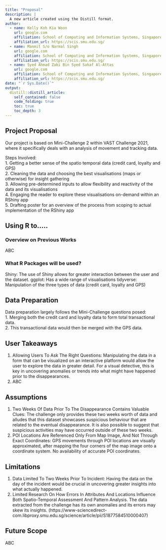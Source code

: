 ```yaml
---
title: "Proposal"
description: |
  A new article created using the Distill format.
author:
  - name: Kelly Koh Kia Woon
    url: google.com
    affiliation: School of Computing and Information Systems, Singapore Management University
    affiliation_url: https://scis.smu.edu.sg/
  - name: Manmit S/o Narmal Singh 
    url: google.com
    affiliation: School of Computing and Information Systems, Singapore Management University
    affiliation_url: https://scis.smu.edu.sg/
  - name: Syed Ahmad Zaki Bin Syed Sakaf Al-Attas 
    url: google.com
    affiliation: School of Computing and Information Systems, Singapore Management University
    affiliation_url: https://scis.smu.edu.sg/
date: "`r Sys.Date()`"
output: 
  distill::distill_article:
    self_contained: false
    code_folding: true
    toc: true
    toc_depth: 3
---
```


## Project Proposal  
Our project is based on Mini-Challenge 2 within VAST Challenge 2021, where it specifically deals with an analysis of movement and tracking data.  

Steps Involved:  
1.	Getting a better sense of the spatio temporal data (credit card, loyalty and GPS)  
2.	Cleaning the data and choosing the best visualisations (maps or otherwise) for insight gathering  
3.	Allowing pre-determined inputs to allow flexibility and reactivity of the data and its visualisations  
4.	Engaging the reader to explore these visualisations on-demand within an RShiny app  
5.	Drafting poster for an overview of the process from scoping to actual implementation of the RShiny app  

## Using R to…..
### Overview on Previous Works
ABC

### What R Packages will be used?
Shiny: The use of Shiny allows for greater interaction between the user and the dataset.
ggplot: Has a wide range of visualisations
tidyverse: Manipulation of the three types of data (credit card, loyalty and GPS) 

## Data Preparation  
Data preparation largely follows the Mini-Challenge questions posed:  
1.	Merging both the credit card and loyalty data to form total transactional data.  
2.	This transactional data would then be merged with the GPS data.  

## User Takeaways  
1.	Allowing Users To Ask The Right Questions: Manipulating the data in a form that can be visualized on an interactive platform would allow the user to explore the data in greater detail. For a visual detective, this is key in uncovering anomalies or trends into what might have happened prior to the disappearances.  
2.	ABC  

## Assumptions  
1.	Two Weeks Of Data Prior To The Disappearance Contains Valuable Clues: The challenge only provides these two weeks worth of data and alludes that this dataset showcases suspicious behaviour that are related to the eventual disappearance. It is also possible to suggest that suspicious activities may have occurred outside of these two weeks.  
2.	POI Locations Are Referenced Only From Map Image, And Not Through Exact Coordinates: GPS movements through POI locations are visually approximated, after mapping the four corners of the map image onto a coordinate system. No availability of accurate POI coordinates.  

## Limitations  
1.	Data Limited To Two Weeks Prior To Incident: Having the data on the day of the incident would be crucial in uncovering greater insights into what actually happened.  
2.	Limited Research On How Errors In Attributes And Locations Influence Both Spatio-Temporal Assessment And Pattern Analysis. The data extracted from the challenge has its own anomalies and its errors may skew its insights.   (https://www-sciencedirect-com.libproxy.smu.edu.sg/science/article/pii/S1877584510000407)

## Future Scope  
ABC  
